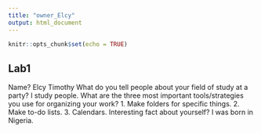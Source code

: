```yaml
---
title: "owner_Elcy"
output: html_document
---
```


```r
knitr::opts_chunk$set(echo = TRUE)
```

## Lab1

Name? Elcy Timothy
What do you tell people about your field of study at a party? I study people. 
What are the three most important tools/strategies you use for organizing your work? 1. Make folders for specific things. 2. Make to-do lists. 3. Calendars. 
Interesting fact about yourself? I was born in Nigeria. 